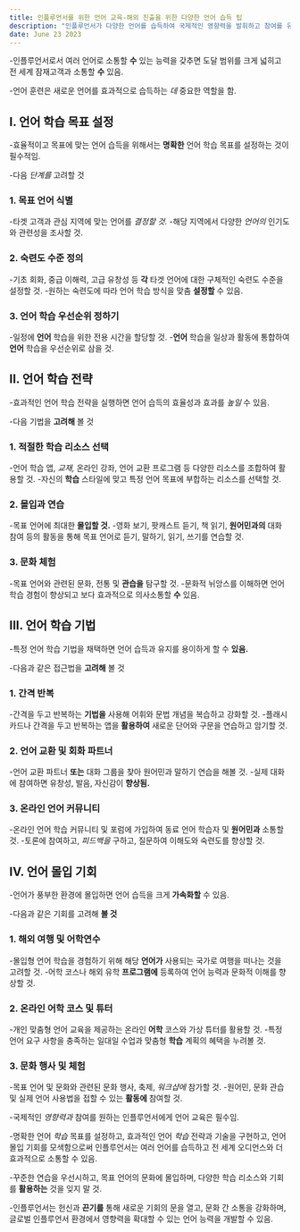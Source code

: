 ```yaml
---
title: 인플루언서를 위한 언어 교육-해외 진출을 위한 다양한 언어 습득 팁
description: "인플루언서가 다양한 언어를 습득하여 국제적인 영향력을 발휘하고 참여를 유도할 수 있는 유용한 팁과 기법을 제공합니다."
date: June 23 2023
---
```


-인플루언서로서 여러 언어로 소통할 **수** 있는 능력을 갖추면 도달 범위를 크게 넓히고 전 세계 잠재고객과 소통할 **수** 있음. 


-언어 훈련은 새로운 언어를 효과적으로 습득하는 _데_ 중요한 역할을 함. 




## I. 언어 학습 목표 설정
-효율적이고 목표에 맞는 언어 습득을 위해서는 **명확한** 언어 학습 목표를 설정하는 것이 필수적임. 


-다음 _단계를_ 고려할 것

### 1. 목표 언어 식별
-타겟 고객과 관심 지역에 맞는 언어를 _결정할 것._
-해당 지역에서 다양한 _언어의_ 인기도와 관련성을 조사할 것.
### 2. 숙련도 수준 정의
-기초 회화, 중급 이해력, 고급 유창성 등 **각** 타겟 언어에 대한 구체적인 숙련도 수준을 설정할 것.
-원하는 숙련도에 따라 언어 학습 방식을 맞춤 **설정할** 수 있음.
### 3. 언어 학습 우선순위 정하기
-일정에 **언어** 학습을 위한 전용 시간을 할당할 것.
-**언어** 학습을 일상과 활동에 통합하여 **언어** 학습을 우선순위로 삼을 것.
## II. 언어 학습 전략
-효과적인 언어 학습 전략을 실행하면 언어 습득의 효율성과 효과를 _높일_ 수 있음. 


-다음 기법을 **고려해** 볼 것

### 1. 적절한 학습 리소스 선택
-언어 학습 앱, _교재,_ 온라인 강좌, 언어 교환 프로그램 등 다양한 리소스를 조합하여 활용할 것.
-자신의 **학습** 스타일에 맞고 특정 언어 목표에 부합하는 리소스를 선택할 것.
### 2. 몰입과 연습
-목표 언어에 최대한 **몰입할 것.**
-영화 보기, 팟캐스트 듣기, 책 읽기, **원어민과의** 대화 참여 등의 활동을 통해 목표 언어로 듣기, 말하기, 읽기, 쓰기를 연습할 것.
### 3. 문화 체험
-목표 언어와 관련된 문화, 전통 및 **관습을** 탐구할 것.
-문화적 뉘앙스를 이해하면 언어 학습 경험이 향상되고 보다 효과적으로 의사소통할 **수** 있음.
## III. 언어 학습 기법
-특정 언어 학습 기법을 채택하면 언어 습득과 유지를 용이하게 할 수 **있음.** 

-다음과 같은 접근법을 **고려해** 볼 것

### 1. 간격 반복
-간격을 두고 반복하는 **기법을** 사용해 어휘와 문법 개념을 복습하고 강화할 것.
-플래시카드나 간격을 두고 반복하는 앱을 **활용하여** 새로운 단어와 구문을 연습하고 암기할 것.
### 2. 언어 교환 및 회화 파트너
-언어 교환 파트너 **또는** 대화 그룹을 찾아 원어민과 말하기 연습을 해볼 것.
-실제 대화에 참여하면 유창성, 발음, 자신감이 **향상됨.**
### 3. 온라인 언어 커뮤니티
-온라인 언어 학습 커뮤니티 및 포럼에 가입하여 동료 언어 학습자 및 **원어민과** 소통할 것.
-토론에 참여하고, _피드백을_ 구하고, 질문하여 이해도와 숙련도를 향상할 것.
## IV. 언어 몰입 기회
-언어가 풍부한 환경에 몰입하면 언어 습득을 크게 **가속화할** 수 있음. 


-다음과 같은 기회를 고려해 **볼 것**

### 1. 해외 여행 및 어학연수
-몰입형 언어 학습을 경험하기 위해 해당 **언어가** 사용되는 국가로 여행을 떠나는 것을 고려할 것.
-어학 코스나 해외 유학 **프로그램에** 등록하여 언어 능력과 문화적 이해를 향상할 것.
### 2. 온라인 어학 코스 및 튜터
-개인 맞춤형 언어 교육을 제공하는 온라인 **어학** 코스와 가상 튜터를 활용할 것.
-특정 언어 요구 사항을 충족하는 일대일 수업과 맞춤형 **학습** 계획의 혜택을 누려볼 것.
### 3. 문화 행사 및 체험
-목표 언어 및 문화와 관련된 문화 행사, 축제, _워크샵에_ 참가할 것.
-원어민, 문화 관습 및 실제 언어 사용법을 접할 수 있는 **활동에** 참여할 것.


-국제적인 _영향력과_ 참여를 원하는 인플루언서에게 언어 교육은 필수임. 


-명확한 언어 _학습_ 목표를 설정하고, 효과적인 언어 _학습_ 전략과 기술을 구현하고, 언어 몰입 기회를 모색함으로써 인플루언서는 여러 언어를 습득하고 전 세계 오디언스와 더 효과적으로 소통할 수 있음. 


-꾸준한 연습을 우선시하고, 목표 언어의 문화에 몰입하며, 다양한 학습 리소스와 기회를 **활용하는** 것을 잊지 말 것. 


-인플루언서는 헌신과 **끈기를** 통해 새로운 기회의 문을 열고, 문화 간 소통을 강화하며, 글로벌 인플루언서 환경에서 영향력을 확대할 수 있는 언어 능력을 개발할 수 있음.